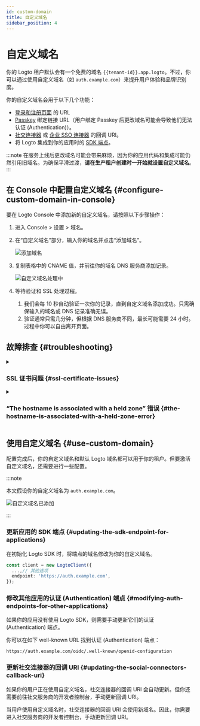```yaml
---
id: custom-domain
title: 自定义域名
sidebar_position: 4
---
```


# 自定义域名

你的 Logto 租户默认会有一个免费的域名 `{{tenant-id}}.app.logto`。不过，你可以通过使用自定义域名（如 `auth.example.com`）来提升用户体验和品牌识别度。

你的自定义域名会用于以下几个功能：

- [登录和注册页面](/end-user-flows/sign-up-and-sign-in) 的 URL
- [Passkey](/end-user-flows/mfa/webauthn) 绑定链接 URL（用户绑定 Passkey 后更改域名可能会导致他们无法认证 (Authentication)）。
- [社交连接器](/connectors/social-connectors) 或 [企业 SSO 连接器](/connectors/enterprise-connectors) 的回调 URI。
- 将 Logto 集成到你的应用时的 [SDK 端点](/integrate-logto/application-data-structure#openid-provider-configuration-endpoint)。

:::note
在服务上线后更改域名可能会带来麻烦，因为你的应用代码和集成可能仍然引用旧域名。为确保平滑过渡，**请在生产租户创建时一开始就设置自定义域名**。
:::

## 在 Console 中配置自定义域名 \{#configure-custom-domain-in-console}

要在 Logto Console 中添加新的自定义域名，请按照以下步骤操作：

1. 进入 <CloudLink to="/tenant-settings/domains">Console > 设置 > 域名</CloudLink>。
2. 在“自定义域名”部分，输入你的域名并点击“添加域名”。

   <img src="/img/assets/custom-domain-section.jpeg" alt="添加域名" />

3. 复制表格中的 CNAME 值，并前往你的域名 DNS 服务商添加记录。

   <img src="/img/assets/custom-domain-processing.jpeg" alt="自定义域名处理中" />

4. 等待验证和 SSL 处理过程。
   1. 我们会每 10 秒自动验证一次你的记录，直到自定义域名添加成功。只需确保输入的域名或 DNS 记录准确无误。
   2. 验证通常只需几分钟，但根据 DNS 服务商不同，最长可能需要 24 小时。过程中你可以自由离开页面。

## 故障排查 \{#troubleshooting}

<details>
<summary>

### SSL 证书问题 \{#ssl-certificate-issues}

</summary>

如果你在设置自定义域名时遇到 SSL 证书问题，可能与你的 DNS 配置中的 CAA 记录有关。CAA 记录指定了哪些证书颁发机构（CA）被授权为你的域名颁发证书。如果你使用了 CAA 记录，需要为 Logto 授权 "letsencrypt.org" 和 "pki.goog" 这两个 CA。

要排查和解决与 CAA 记录相关的 SSL 证书问题，请参考 [Cloudflare 的文档](https://developers.cloudflare.com/ssl/edge-certificates/caa-records/)。

</details>

<details>
<summary>

### “The hostname is associated with a held zone” 错误 \{#the-hostname-is-associated-with-a-held-zone-error}

</summary>

如果你在添加自定义域名时遇到 “The hostname is associated with a held zone, please contact the owner to have the hold removed” 的错误提示，说明该域名已经在 Cloudflare 区域中，并且被设置为 “Zone Hold” 状态。详见 [Cloudflare 官方文档](https://developers.cloudflare.com/fundamentals/setup/account/account-security/zone-holds/)。

要解决此问题，你需要解除 zone hold。请按照上述链接中的说明在 Cloudflare 中解除 zone hold。

</details>

## 使用自定义域名 \{#use-custom-domain}

配置完成后，你的自定义域名和默认 Logto 域名都可以用于你的租户。但要激活自定义域名，还需要进行一些配置。

:::note

本文假设你的自定义域名为 `auth.example.com`。

<img src="/img/assets/custom-domain-added.jpeg" alt="自定义域名已添加" />

:::

### 更新应用的 SDK 端点 \{#updating-the-sdk-endpoint-for-applications}

在初始化 Logto SDK 时，将端点的域名修改为你的自定义域名。

```typescript
const client = new LogtoClient({
  ...,// 其他选项
  endpoint: 'https://auth.example.com',
});
```

### 修改其他应用的认证 (Authentication) 端点 \{#modifying-auth-endpoints-for-other-applications}

如果你的应用没有使用 Logto SDK，则需要手动更新它们的认证 (Authentication) 端点。

你可以在如下 well-known URL 找到认证 (Authentication) 端点：

```
https://auth.example.com/oidc/.well-known/openid-configuration
```

### 更新社交连接器的回调 URI \{#updating-the-social-connectors-callback-uri}

如果你的用户正在使用自定义域名，社交连接器的回调 URI 会自动更新。但你还需要前往社交服务商的开发者控制台，手动更新回调 URI。

当用户使用自定义域名时，社交连接器的回调 URI 会使用新域名。因此，你需要进入社交服务商的开发者控制台，手动更新回调 URI。
